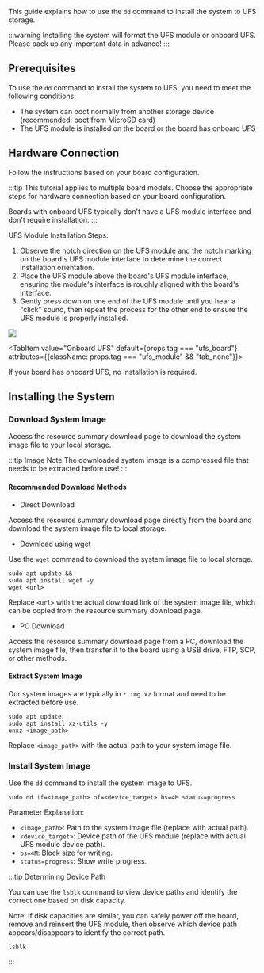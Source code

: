 This guide explains how to use the `dd` command to install the system to UFS storage.

:::warning
Installing the system will format the UFS module or onboard UFS. Please back up any important data in advance!
:::

## Prerequisites

To use the `dd` command to install the system to UFS, you need to meet the following conditions:

- The system can boot normally from another storage device (recommended: boot from MicroSD card)
- The UFS module is installed on the board or the board has onboard UFS

## Hardware Connection

Follow the instructions based on your board configuration.

:::tip
This tutorial applies to multiple board models. Choose the appropriate steps for hardware connection based on your board configuration.

Boards with onboard UFS typically don't have a UFS module interface and don't require installation.
:::

<Tabs queryString="system boot">
<TabItem value="UFS Module" default={props.tag === "ufs_module"} attributes={{className: props.tag === "ufs_board" && "tab_none"}}>

UFS Module Installation Steps:

1. Observe the notch direction on the UFS module and the notch marking on the board's UFS module interface to determine the correct installation orientation.
2. Place the UFS module above the board's UFS module interface, ensuring the module's interface is roughly aligned with the board's interface.
3. Gently press down on one end of the UFS module until you hear a "click" sound, then repeat the process for the other end to ensure the UFS module is properly installed.

<div style={{ textAlign: "center" }}>
  <img
    src="/en/img/common/radxa-os/install-system/ufs-moudle-board.webp"
    style={{ width: "100%", maxWidth: "1200px" }}
  />
</div>

</TabItem>

<TabItem value="Onboard UFS" default={props.tag === "ufs_board"} attributes={{className: props.tag === "ufs_module" && "tab_none"}}>

If your board has onboard UFS, no installation is required.

</TabItem>
</Tabs>

## Installing the System

### Download System Image

Access the resource summary download page to download the system image file to your local storage.

:::tip Image Note
The downloaded system image is a compressed file that needs to be extracted before use!
:::

#### Recommended Download Methods

- Direct Download

Access the resource summary download page directly from the board and download the system image file to local storage.

- Download using wget

Use the `wget` command to download the system image file to local storage.

<NewCodeBlock tip="radxa@device$" type="device">

```
sudo apt update &&
sudo apt install wget -y
wget <url>
```

</NewCodeBlock>

Replace `<url>` with the actual download link of the system image file, which can be copied from the resource summary download page.

- PC Download

Access the resource summary download page from a PC, download the system image file, then transfer it to the board using a USB drive, FTP, SCP, or other methods.

#### Extract System Image

Our system images are typically in `*.img.xz` format and need to be extracted before use.

<NewCodeBlock tip="radxa@device$" type="device">

```
sudo apt update
sudo apt install xz-utils -y
unxz <image_path>
```

</NewCodeBlock>

Replace `<image_path>` with the actual path to your system image file.

### Install System Image

Use the `dd` command to install the system image to UFS.

<NewCodeBlock tip="radxa@device$" type="device">

```
sudo dd if=<image_path> of=<device_target> bs=4M status=progress
```

</NewCodeBlock>

Parameter Explanation:

- `<image_path>`: Path to the system image file (replace with actual path).
- `<device_target>`: Device path of the UFS module (replace with actual UFS module device path).
- `bs=4M`: Block size for writing.
- `status=progress`: Show write progress.

:::tip Determining Device Path

You can use the `lsblk` command to view device paths and identify the correct one based on disk capacity.

Note: If disk capacities are similar, you can safely power off the board, remove and reinsert the UFS module, then observe which device path appears/disappears to identify the correct path.

<NewCodeBlock tip="radxa@device$" type="device">

```
lsblk
```

</NewCodeBlock>

:::
